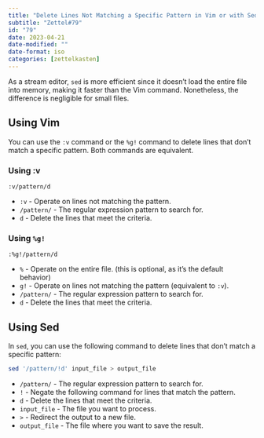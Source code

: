 ```yaml
---
title: "Delete Lines Not Matching a Specific Pattern in Vim or with Sed"
subtitle: "Zettel#79"
id: "79"
date: 2023-04-21
date-modified: ""
date-format: iso
categories: [zettelkasten]
---
```

As a stream editor, `sed` is more efficient since it doesn't load the entire file into memory, making it faster than the Vim command. Nonetheless, the difference is negligible for small files.

## Using Vim

You can use the `:v` command or the `%g!` command to delete lines that don't match a specific pattern. Both commands are equivalent.

### Using :v

```vim
:v/pattern/d
```

* `:v` - Operate on lines not matching the pattern.
* `/pattern/` - The regular expression pattern to search for.
* `d` - Delete the lines that meet the criteria.

### Using `%g!`

```vim
:%g!/pattern/d
```

* `%` - Operate on the entire file. (this is optional, as it's the default behavior)
* `g!` - Operate on lines not matching the pattern (equivalent to `:v`).
* `/pattern/` - The regular expression pattern to search for.
* `d` - Delete the lines that meet the criteria.

## Using Sed

In `sed`, you can use the following command to delete lines that don't match a specific pattern:

```bash
sed '/pattern/!d' input_file > output_file
```

* `/pattern/` - The regular expression pattern to search for.
* `!` - Negate the following command for lines that match the pattern.
* `d` - Delete the lines that meet the criteria.
* `input_file` - The file you want to process.
* `>` - Redirect the output to a new file.
* `output_file` - The file where you want to save the result.
